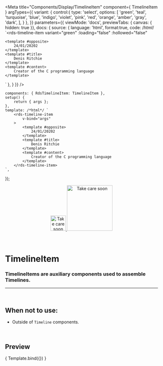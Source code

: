 

<Meta
	title="Components/Display/TimelineItem"
	component={ TimelineItem }
	argTypes={{
		variant: {
			control:{
				type: 'select',
				options: [
					'green',
					'teal',
					'turquoise',
					'blue',
					'indigo',
					'violet',
					'pink',
					'red',
					'orange',
					'amber',
					'gray',
					'dark',
				],
			}
		},
	}}
	parameters={{
		viewMode: 'docs',
		previewTabs: { canvas: { hidden: true }},
		docs: {
			source: {
				language: 'html',
				format:true,
				code: /*html*/ 
`<rds-timeline-item
	variant="green"
	:loading="false"
	:hollowed="false"
>
	<template #opposite>
		24/01/20202
	</template>
	<template #title>
		Denis Ritchie
	</template>
	<template #content>
		Creator of the C programming language
	</template>
</rds-timeline-item>`
			},
		}
	}}
/>

	components: { RdsTimelineItem: TimelineItem },
	setup() {
		return { args };
	},
	template: /*html*/ `
		<rds-timeline-item
			v-bind="args"
		>
			<template #opposite>
				24/01/20202
			</template>
			<template #title>
				Denis Ritchie
			</template>
			<template #content>
				Creator of the C programming language
			</template>
		</rds-timeline-item>
	`,
});

<div align="center" style={{display: 'flex'}}>
    <a href="https://rahulaher.netlify.app">
        <img src="https://rahulaher.netlify.app/img/logo/glyph-black-colored.svg" alt="Take care soon" width="50" />
        <img src="https://rahulaher.netlify.app/img/logo/word-black-colored.svg" alt="Take care soon" width="150" />
    </a>
</div>

<br />
<br />

# TimelineItem

### TimelineItems are auxiliary components used to assemble Timelines.
---
<br />

## When not to use:
- Outside of `Timeline` components.

<br />

## Preview

<Canvas>
	<Story
		name="TimelineItem"
		args={{
			variant: 'green',
			loading: false,
			hollowed: false,
		}}
	>
		{ Template.bind({}) }
	</Story>
</Canvas>

<ArgsTable story="TimelineItem" />